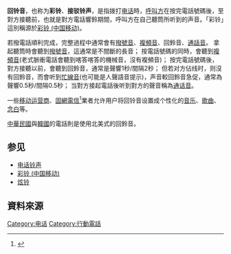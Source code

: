 {{refimprove|time=2017-10-24T02:35:58+00:00}}
{{noteTA
|G1=Communication
|G2=IT
|T=zh-hk:接駁鈴聲;zh-mo:接駁鈴聲;zh-hant:回鈴音;zh-hans:回铃音;
|1=zh-hk:接駁鈴聲;zh-mo:接駁鈴聲;zh-hant:回鈴音;zh-hans:回铃音;
}}
'''回铃音'''，也称为'''彩铃'''、'''接驳铃声'''，是指拨打[[电话|电话]]時，[[呼叫方|呼叫方]]在按完電話號碼後，至對方接聽前，也就是對方電話響鈴期間，呼叫方在自己聽筒所听到的声音。「彩铃」這別稱源於[[彩铃_(中国移动)|彩铃 (中国移动)]]。

若撥電話順利完成，完整過程中通常會有[[撥號音|撥號音]]、[[雙音多頻|複頻音]]、回鈴音、[[通話音|通話音]]。
拿起聽筒時會聽到[[撥號音|撥號音]]，這通常是不間斷的長音；
按電話號碼的同時，會聽到[[複頻音|複頻音]](老式脈衝電話會聽到喀答喀答的機械音，沒有複頻音)；
按完電話號碼後，對方接聽以前，會聽到回鈴音，通常是聲響1秒/間隔2秒；
但若对方佔线时，则沒有回鈴音，而會听到[[忙音|忙線音]](也可能是人聲語音提示)，声音較回鈴音急促，通常為聲響0.5秒/間隔0.5秒；
当對方接起電話後听到對方的聲音稱為[[通话音|通话音]]。

一些[[电信公司|移动运营商]]、[[固網電信|固網電信]]<ref name="chtcallback">{{Cite web |url=http://www.cht.com.tw/personal/12700.html |title=中華電信 市話來電答鈴 |accessdate=2017-06-27 |archive-date=2017-07-02 |archive-url=https://web.archive.org/web/20170702025309/http://www.cht.com.tw/personal/12700.html |dead-url=no }}</ref>業者允许用户将回铃音设置成个性化的[[音乐|音乐]]、[[歌曲|歌曲]]、[[念白|念白]]等。

[[中華民國|中華民國]]與[[韓國|韓國]]的電話則是使用北美式的回鈴音。

==参见==
* [[电话铃声|电话铃声]]
* [[彩铃_(中国移动)|彩铃 (中国移动)]]
* [[炫铃|炫铃]]

==資料來源==
{{Reflist}}

[[Category:电话|Category:电话]]
[[Category:行動電話|Category:行動電話]]